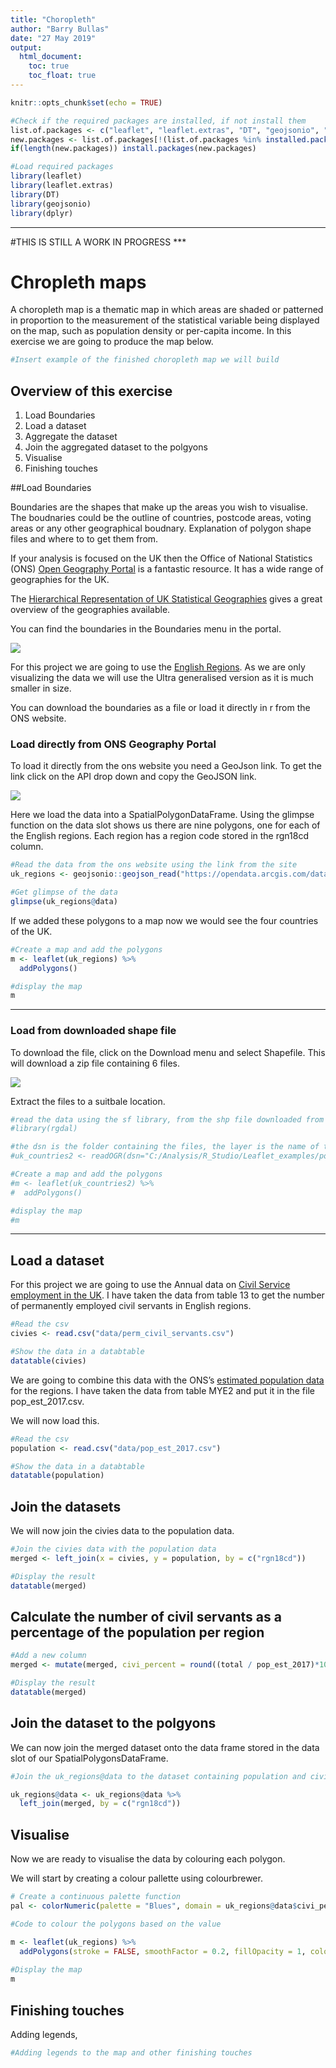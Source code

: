 ```yaml
---
title: "Choropleth"
author: "Barry Bullas"
date: "27 May 2019"
output: 
  html_document:
    toc: true
    toc_float: true
---
```


```r
knitr::opts_chunk$set(echo = TRUE)

#Check if the required packages are installed, if not install them
list.of.packages <- c("leaflet", "leaflet.extras", "DT", "geojsonio", "rgdal", "dplyr")
new.packages <- list.of.packages[!(list.of.packages %in% installed.packages()[,"Package"])]
if(length(new.packages)) install.packages(new.packages)

#Load required packages
library(leaflet)
library(leaflet.extras)
library(DT)
library(geojsonio)
library(dplyr)
```

***
#THIS IS STILL A WORK IN PROGRESS
***

# Chropleth maps

A choropleth map is a thematic map in which areas are shaded or patterned in proportion to the measurement of the statistical variable being displayed on the map, such as population density or per-capita income.  In this exercise we are going to produce the map below.


```r
#Insert example of the finished choropleth map we will build
```

## Overview of this exercise

1. Load Boundaries
2. Load a dataset
3. Aggregate the dataset
4. Join the aggregated dataset to the polgyons
5. Visualise
6. Finishing touches

##Load Boundaries

Boundaries are the shapes that make up the areas you wish to visualise.  The boudnaries could be the outline of countries, postcode areas, voting areas or any other geographical boudnary.  Explanation of polygon shape files and where to to get them from.

If your analysis is focused on the UK then the Office of National Statistics (ONS) [Open Geography Portal](http://geoportal.statistics.gov.uk/) is a fantastic resource. It has a wide range of geographies for the UK.  

The [Hierarchical Representation of UK Statistical Geographies](https://geoportal.statistics.gov.uk/datasets/hierarchical-representation-of-uk-statistical-geographies-december-2018) gives a great overview of the geographies available.

You can find the boundaries in the Boundaries menu in the portal.

![](img/ons_boundaries.png)


For this project we are going to use the [English Regions](https://geoportal.statistics.gov.uk/datasets/regions-december-2018-en-buc).  As we are only visualizing the data we will use the Ultra generalised version as it is much smaller in size.

You can download the boundaries as a file or load it directly in r from the ONS website. 

### Load directly from ONS Geography Portal
To load it directly from the ons website you need a GeoJson link.  To get the link click on the API drop down and copy the GeoJSON link.

![](img/ons_GeoJSON.png)

Here we load the data into a SpatialPolygonDataFrame.  Using the glimpse function on the data slot shows us there are nine polygons, one for each of the English regions.  Each region has a region code stored in the rgn18cd column.

```r
#Read the data from the ons website using the link from the site
uk_regions <- geojsonio::geojson_read("https://opendata.arcgis.com/datasets/bafeb380d7e34f04a3cdf1628752d5c3_0.geojson", what = "sp")

#Get glimpse of the data
glimpse(uk_regions@data)

```

If we added these polygons to a map now we would see the four countries of the UK.

```r
#Create a map and add the polygons
m <- leaflet(uk_regions) %>%
  addPolygons()

#display the map
m
```

***

### Load from downloaded shape file

To download the file, click on the Download menu and select Shapefile.  This will download a zip file containing 6 files.  

![](img/ons_download.png)

Extract the files to a suitbale location.

```r
#read the data using the sf library, from the shp file downloaded from the ONS website
#library(rgdal)

#the dsn is the folder containing the files, the layer is the name of the shape file
#uk_countries2 <- readOGR(dsn="C:/Analysis/R_Studio/Leaflet_examples/polygons", layer =  "Countries_December_2017_Super_Generalised_Clipped_Boundaries_in_Great_Britain")

#Create a map and add the polygons
#m <- leaflet(uk_countries2) %>%
#  addPolygons()

#display the map
#m
```

***

## Load a dataset

For this project we are going to use the Annual data on [Civil Service employment in the UK](https://www.ons.gov.uk/employmentandlabourmarket/peopleinwork/publicsectorpersonnel/datasets/civilservicestatistics).  I have taken the data from table 13 to get the number of permanently employed civil servants in English regions.

```r
#Read the csv
civies <- read.csv("data/perm_civil_servants.csv")

#Show the data in a databtable
datatable(civies)
```

We are going to combine this data with the ONS's [estimated population data](https://www.ons.gov.uk/peoplepopulationandcommunity/populationandmigration/populationestimates/datasets/populationestimatesforukenglandandwalesscotlandandnorthernireland) for the regions.  I have  taken the data from table MYE2 and put it in the file pop_est_2017.csv.

We will now load this.

```r
#Read the csv
population <- read.csv("data/pop_est_2017.csv")

#Show the data in a databtable
datatable(population)
```

## Join the datasets

We will now join the civies data to the population data.

```r
#Join the civies data with the population data
merged <- left_join(x = civies, y = population, by = c("rgn18cd"))

#Display the result
datatable(merged)
```

## Calculate the number of civil servants as a percentage of the population per region
```r
#Add a new column 
merged <- mutate(merged, civi_percent = round((total / pop_est_2017)*100, 2))

#Display the result
datatable(merged)
```


## Join the dataset to the polgyons

We can now join the merged dataset onto the data frame stored in the data slot of our SpatialPolygonsDataFrame.

```r
#Join the uk_regions@data to the dataset containing population and civil servant values

uk_regions@data <- uk_regions@data %>%   
  left_join(merged, by = c("rgn18cd"))

```

## Visualise

Now we are ready to visualise the data by colouring each polygon.  

We will start by creating a colour pallette using colourbrewer.

```r
# Create a continuous palette function
pal <- colorNumeric(palette = "Blues", domain = uk_regions@data$civi_percent)
```


```r
#Code to colour the polygons based on the value

m <- leaflet(uk_regions) %>%
  addPolygons(stroke = FALSE, smoothFactor = 0.2, fillOpacity = 1, color = ~pal(civi_percent), highlightOptions = highlightOptions(color = "white", weight = 2, bringToFront = TRUE))
    
#Display the map
m
```

## Finishing touches

Adding legends, 

```r
#Adding legends to the map and other finishing touches
```








